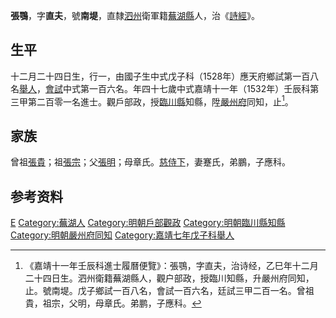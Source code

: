{{Otheruses|other=名为张鹗的其他人物|张鹗}}
{{明清人物信息框
| 姓名 = 張鶚
| 原名 =
| 圖片名稱= 
| 圖片大小 =
| 圖片說明 = 
| 最高職務 =
| 國家 = 大明 
| 爵位 =
| 籍貫 = [[蕪湖縣|蕪湖縣]]
| 族裔 = 
| 旗籍 = 
| 字號 = 
| 諡號 =
| 出生日期 = 乙巳年（成化二十一年）十二月二十四日
| 出生地點 =
| 逝世日期 = 
| 逝世地點 =
| 墓葬 =
| 配偶 = 蹇氏
| 親屬 = 曾祖[[張貴|張貴]]，祖[[張宗|張宗]]，父[[張明|張明]]，母章氏
| 出身 =
* 嘉靖七年戊子科舉人
* 嘉靖十一年壬辰科進士
| 經歷 =
| 著作 =  
}}
'''張鶚'''{{BD|1485年||？年||}}，字'''直夫'''，號'''南堤'''，直隸[[泗州|泗州]]衛軍籍[[蕪湖縣|蕪湖縣]]人，治《[[詩經|詩經]]》。

== 生平 ==
十二月二十四日生，行一，由國子生中式戊子科（1528年）應天府鄉試第一百八名[[舉人|舉人]]，[[會試|會試]]中式第一百六名。年四十七歲中式嘉靖十一年（1532年）壬辰科第三甲第二百零一名進士。觀戶部政，授[[臨川縣|臨川縣]]知縣，陞[[嚴州府|嚴州府]]同知，止<ref>《嘉靖十一年壬辰科進士履曆便覽》：張鶚，字直夫，治诗经，乙巳年十二月二十四日生。泗州衛籍蕪湖縣人，觀户部政，授臨川知縣，升嚴州府同知，止。號南堤。戊子鄉試一百八名，會試一百六名，廷試三甲二百一名。曾祖貴，祖宗，父明，母章氏。弟鹏，子應科。</ref>。

== 家族 ==
曾祖[[張貴|張貴]]；祖[[張宗|張宗]]；父[[張明|張明]]；母章氏。[[慈侍下|慈侍下]]，妻蹇氏，弟鵬，子應科。

== 参考资料 ==
{{reflist}}

{{嘉靖十一年壬辰科殿试金榜}}

{{Authority control}}

{{DEFAULTSORT:Zhang张}}
[[Category:张姓|E]]
[[Category:蕪湖人|Category:蕪湖人]]
[[Category:明朝戶部觀政|Category:明朝戶部觀政]]
[[Category:明朝臨川縣知縣|Category:明朝臨川縣知縣]]
[[Category:明朝嚴州府同知|Category:明朝嚴州府同知]]
[[Category:嘉靖七年戊子科舉人|Category:嘉靖七年戊子科舉人]]

{{明朝人物小作品}}